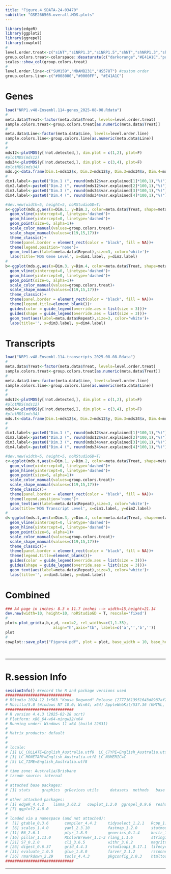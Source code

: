 ---
title: "Figure.4 SDATA-24-03470"
subtitle: "GSE266566.overall.MDS.plots"
---

```{r include=FALSE}

library(edgeR)
library(ggplot2)
library(ggrepel)
library(cowplot)
#
level.order.treat<-c("siNT","siNRP1.3","siNRP1.5","shNT","shNRP1.3","shNRP1.5") #custom order
group.colors.treat<-colorspace::desaturate(c("darkorange","#E41A1C","purple","black","#0000FF","green"),amount=0.15) #muted colors
scales::show_col(group.colors.treat)
#
level.order.line<-c("SUM159","MDAMB231","HS578T") #custom order
group.colors.line<-c("#008000","#0000FF", "#E41A1C")

```

# Genes 
```{r Genes, include=FALSE}

load("NRP1.v48-Ensembl.114-genes_2025-08-08.Rdata")
#
meta.data$Treat<-factor(meta.data$Treat, levels=level.order.treat)
sample.colors.treat<-group.colors.treat[as.numeric(meta.data$Treat)]
#
meta.data$Line<-factor(meta.data$Line, levels=level.order.line)
sample.colors.line<-group.colors.line[as.numeric(meta.data$Line)]
#
#
mds12<-plotMDS(y[!not.detected,], dim.plot = c(1,2), plot=F)
#plotMDS(mds12)
mds34<-plotMDS(y[!not.detected,], dim.plot = c(3,4), plot=F)
#plotMDS(mds34)
mds.g<-data.frame(Dim.1=mds12$x, Dim.2=mds12$y, Dim.3=mds34$x, Dim.4=mds34$y)
#
dim1.label<-paste0("Dim.1 (", round(mds12$var.explained[1]*100,1),"%)")
dim2.label<-paste0("Dim.2 (", round(mds12$var.explained[2]*100,1),"%)")
dim3.label<-paste0("Dim.3 (", round(mds34$var.explained[3]*100,1),"%)")
dim4.label<-paste0("Dim.4 (", round(mds34$var.explained[4]*100,1),"%)")  

```


```{r include=FALSE}

#dev.new(width=5, height=5, noRStudioGD=T)
a<-ggplot(mds.g,aes(x=Dim.1, y=Dim.2, color=meta.data$Treat, shape=meta.data$Line))+ 
  geom_vline(xintercept=0, linetype='dashed')+
  geom_hline(yintercept=0, linetype='dashed')+
  geom_point(size=6, alpha=1)+
  scale_color_manual(values=group.colors.treat)+
  scale_shape_manual(values=c(19,15,17))+
  theme_classic()+
  theme(panel.border = element_rect(color = "black", fill = NA))+
  theme(legend.position='none')+
  geom_text(aes(label=meta.data$Repeat),size=3, color='white')+
  labs(title='MDS Gene Level', x=dim1.label, y=dim2.label)
#
b<-ggplot(mds.g,aes(x=Dim.3, y=Dim.4, color=meta.data$Treat, shape=meta.data$Line))+ 
  geom_vline(xintercept=0, linetype='dashed')+
  geom_hline(yintercept=0, linetype='dashed')+
  geom_point(size=6, alpha=1)+
  scale_color_manual(values=group.colors.treat)+
  scale_shape_manual(values=c(19,15,17))+
  theme_classic()+
  theme(panel.border = element_rect(color = "black", fill = NA))+
  theme(legend.title=element_blank())+
  guides(color = guide_legend(override.aes = list(size = 3)))+
  guides(shape = guide_legend(override.aes = list(size = 3)))+
  geom_text(aes(label=meta.data$Repeat),size=3, color='white')+
  labs(title='', x=dim3.label, y=dim4.label)

```

# Transcripts 
```{r Transcripts, include=FALSE}

load("NRP1.v48-Ensembl.114-transcripts_2025-08-08.Rdata")
#
meta.data$Treat<-factor(meta.data$Treat, levels=level.order.treat)
sample.colors.treat<-group.colors.treat[as.numeric(meta.data$Treat)]
#
meta.data$Line<-factor(meta.data$Line, levels=level.order.line)
sample.colors.line<-group.colors.line[as.numeric(meta.data$Line)]
#
#
mds12<-plotMDS(y[!not.detected,], dim.plot = c(1,2), plot=F)
#plotMDS(mds12)
mds34<-plotMDS(y[!not.detected,], dim.plot = c(3,4), plot=F)
#plotMDS(mds34)
mds.t<-data.frame(Dim.1=mds12$x, Dim.2=mds12$y, Dim.3=mds34$x, Dim.4=mds34$y)
#
#
dim1.label<-paste0("Dim.1 (", round(mds12$var.explained[1]*100,1),"%)")
dim2.label<-paste0("Dim.2 (", round(mds12$var.explained[2]*100,1),"%)")
dim3.label<-paste0("Dim.3 (", round(mds34$var.explained[3]*100,1),"%)")
dim4.label<-paste0("Dim.4 (", round(mds34$var.explained[4]*100,1),"%)")

```


```{r current.version, include=FALSE}

#dev.new(width=5, height=5, noRStudioGD=T)
c<-ggplot(mds.t,aes(x=Dim.1, y=Dim.2, color=meta.data$Treat, shape=meta.data$Line))+ 
  geom_vline(xintercept=0, linetype='dashed')+
  geom_hline(yintercept=0, linetype='dashed')+
  geom_point(size=6, alpha=1)+
  scale_color_manual(values=group.colors.treat)+
  scale_shape_manual(values=c(19,15,17))+
  theme_classic()+
  theme(panel.border = element_rect(color = "black", fill = NA))+
  theme(legend.position='none')+
  geom_text(aes(label=meta.data$Repeat),size=3, color='white')+
  labs(title='MDS Transcript Level', x=dim1.label, y=dim2.label)
#
d<-ggplot(mds.t,aes(x=Dim.3, y=Dim.4, color=meta.data$Treat, shape=meta.data$Line))+ 
  geom_vline(xintercept=0, linetype='dashed')+
  geom_hline(yintercept=0, linetype='dashed')+
  geom_point(size=6, alpha=1)+
  scale_color_manual(values=group.colors.treat)+
  scale_shape_manual(values=c(19,15,17))+
  theme_classic()+
  theme(panel.border = element_rect(color = "black", fill = NA))+
  theme(legend.title=element_blank())+
  guides(color = guide_legend(override.aes = list(size = 3)))+
  guides(shape = guide_legend(override.aes = list(size = 3)))+
  geom_text(aes(label=meta.data$Repeat),size=3, color='white')+
  labs(title='', x=dim3.label, y=dim4.label)


```


# Combined
```{r}

### A4 page in inches: 8.3 x 11.7 inches --> width=15,height=21.14
dev.new(width=10, height=10, noRStudioGD = T, rescale='fixed')
#
plot<-plot_grid(a,b,c,d, ncol=2, rel_widths=c(1,1.35), 
                     align="h",axis="tb", labels=c('a','','b',''))
plot
#
cowplot::save_plot("Figure4.pdf", plot = plot, base_width = 10, base_height = 10)

```


<br>

***  

# R.session Info


```{r Rsession, echo=FALSE}

sessionInfo() #record the R and package versions used
#############################
# RStudio 2024.12.1+563 "Kousa Dogwood" Release (27771613951643d8987af2b2fb0c752081a3a853, 2025-02-02) for windows
# Mozilla/5.0 (Windows NT 10.0; Win64; x64) AppleWebKit/537.36 (KHTML, like Gecko) RStudio/2024.12.1+563 Chrome/126.0.6478.234 Electron/31.7.7 Safari/537.36, Quarto 1.5.57
##############################
# R version 4.4.3 (2025-02-28 ucrt)
# Platform: x86_64-w64-mingw32/x64
# Running under: Windows 11 x64 (build 22631)
# 
# Matrix products: default
# 
# 
# locale:
# [1] LC_COLLATE=English_Australia.utf8  LC_CTYPE=English_Australia.utf8   
# [3] LC_MONETARY=English_Australia.utf8 LC_NUMERIC=C                      
# [5] LC_TIME=English_Australia.utf8    
# 
# time zone: Australia/Brisbane
# tzcode source: internal
# 
# attached base packages:
# [1] stats     graphics  grDevices utils     datasets  methods   base     
# 
# other attached packages:
# [1] edgeR_4.4.2    limma_3.62.2   cowplot_1.2.0  ggrepel_0.9.6  reshape2_1.4.4 dplyr_1.1.4   
# [7] ggplot2_4.0.0 
# 
# loaded via a namespace (and not attached):
#  [1] gtable_0.3.6       compiler_4.4.3     tidyselect_1.2.1   Rcpp_1.1.0         stringr_1.5.2     
#  [6] scales_1.4.0       yaml_2.3.10        fastmap_1.2.0      statmod_1.5.0      lattice_0.22-7    
# [11] R6_2.6.1           plyr_1.8.9         generics_0.1.4     knitr_1.50         tibble_3.3.0      
# [16] pillar_1.11.0      RColorBrewer_1.1-3 rlang_1.1.6        stringi_1.8.7      xfun_0.53         
# [21] S7_0.2.0           cli_3.6.5          withr_3.0.2        magrittr_2.0.4     locfit_1.5-9.12   
# [26] digest_0.6.37      grid_4.4.3         rstudioapi_0.17.1  lifecycle_1.0.4    vctrs_0.6.5       
# [31] evaluate_1.0.5     glue_1.8.0         farver_2.1.2       rsconnect_1.5.1    colorspace_2.1-1  
# [36] rmarkdown_2.29     tools_4.4.3        pkgconfig_2.0.3    htmltools_0.5.8.1 
##############################

```

***